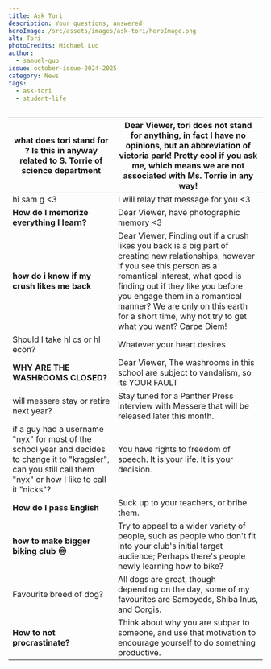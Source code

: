 ```yaml
---
title: Ask Tori
description: Your questions, answered!
heroImage: /src/assets/images/ask-tori/heroImage.png
alt: Tori
photoCredits: Michael Luo
author:
  - samuel-guo
issue: october-issue-2024-2025
category: News
tags:
  - ask-tori
  - student-life
---
```

| **what does tori stand for ? Is this in anyway related to S. Torrie of science department**                                                                       | Dear Viewer, tori does not stand for anything, in fact I have no opinions, but an abbreviation of victoria park! Pretty cool if you ask me, which means we are not associated with Ms. Torrie in any way!                                                                                                                                   |
| ----------------------------------------------------------------------------------------------------------------------------------------------------------------- | ------------------------------------------------------------------------------------------------------------------------------------------------------------------------------------------------------------------------------------------------------------------------------------------------------------------------------------------- |
| hi sam g \<3                                                                                                                                                      | I will relay that message for you \<3                                                                                                                                                                                                                                                                                                       |
| **How do I memorize everything I learn?**                                                                                                                         | Dear Viewer, have photographic memory \<3                                                                                                                                                                                                                                                                                                   |
| **how do i know if my crush likes me back**                                                                                                                       | Dear Viewer, Finding out if a crush likes you back is a big part of creating new relationships, however if you see this person as a romantical interest, what good is finding out if they like you before you engage them in a romantical manner? We are only on this earth for a short time, why not try to get what you want? Carpe Diem! |
| Should I take hl cs or hl econ?                                                                                                                                   | Whatever your heart desires                                                                                                                                                                                                                                                                                                                 |
| **WHY ARE THE WASHROOMS CLOSED?**                                                                                                                                 | Dear Viewer, The washrooms in this school are subject to vandalism, so its YOUR FAULT                                                                                                                                                                                                                                                       |
| will messere stay or retire next year?                                                                                                                            | Stay tuned for a Panther Press interview with Messere that will be released later this month.                                                                                                                                                                                                                                               |
| if a guy had a username "nyx" for most of the school year and decides to change it to "kragsler", can you still call them "nyx" or how I like to call it "nicks"? | You have rights to freedom of speech. It is your life. It is your decision.                                                                                                                                                                                                                                                                 |
| **How do I pass English**                                                                                                                                         | Suck up to your teachers, or bribe them.                                                                                                                                                                                                                                                                                                    |
| **how to make bigger biking club :pensive:**                                                                                                                      | Try to appeal to a wider variety of people, such as people who don't fit into your club's initial target audience; Perhaps there's people newly learning how to bike?                                                                                                                                                                       |
| Favourite breed of dog?                                                                                                                                           | All dogs are great, though depending on the day, some of my favourites are Samoyeds, Shiba Inus, and Corgis.                                                                                                                                                                                                                                |
| **How to not procrastinate?**                                                                                                                                     | Think about why you are subpar to someone, and use that motivation to encourage yourself to do something productive.                                                                                                                                                                                                                        |

